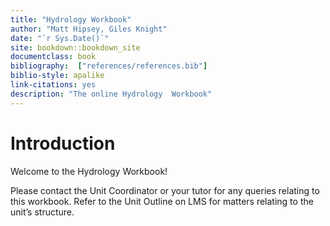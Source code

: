 ```yaml
--- 
title: "Hydrology Workbook"
author: "Matt Hipsey, Giles Knight"
date: "`r Sys.Date()`"
site: bookdown::bookdown_site
documentclass: book
bibliography:  ["references/references.bib"]
biblio-style: apalike
link-citations: yes
description: "The online Hydrology  Workbook"
---
```


# Introduction {-}

Welcome to the Hydrology Workbook! 

Please contact the Unit Coordinator or your tutor for any queries relating to this workbook. Refer to the Unit Outline on LMS for matters relating to the unit's structure. 

